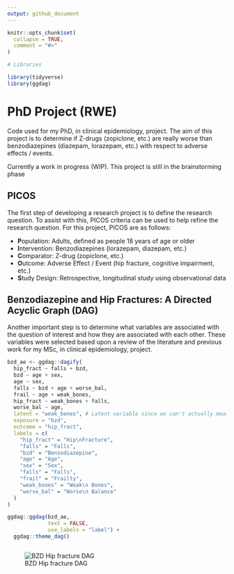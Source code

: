 ```yaml
---
output: github_document
---
```


<!-- README.md is generated from README.Rmd. Please edit that file -->

```r
knitr::opts_chunk$set(
  collapse = TRUE,
  comment = "#>"
)
```

```r

# Libraries 

library(tidyverse)
library(ggdag)

```

# PhD Project (RWE)

<!-- badges: start -->
<!-- badges: end -->

Code used for my PhD, in clinical epidemiology, project. The aim of this project is to determine if Z-drugs (zopiclone, etc.) are really worse than benzodiazepines (diazepam, lorazepam, etc.) with respect to adverse effects / events.

Currently a work in progress (WIP). This project is still in the brainstorming phase

## PICOS

The first step of developing a research project is to define the research question. To assist with this, PICOS criteria can be used to help refine the research question. For this project, PICOS are as follows: 

- **P**opulation: Adults, defined as people 18 years of age or older
- **I**ntervention: Benzodiazepines (lorazepam, diazepam, etc.)
- **C**omparator: Z-drug (zopiclone, etc.)
- **O**utcome: Adverse Effect / Event (hip fracture, cognitive impairment, etc.)
- **S**tudy Design: Retrospective, longitudinal study using observational data

## Benzodiazepine and Hip Fractures: A Directed Acyclic Graph (DAG) 

Another important step is to determine what variables are associated with the question of interest and how they are associated with each other. These variables were selected based upon a review of the literature and previous work for my MSc, in clinical epidemiology, project.

```r

bzd_ae <- ggdag::dagify(
  hip_fract ~ falls + bzd, 
  bzd ~ age + sex, 
  age ~ sex, 
  falls ~ bzd + age + worse_bal, 
  frail ~ age + weak_bones, 
  hip_fract ~ weak_bones + falls, 
  worse_bal ~ age, 
  latent = "weak_bones", # Latent variable since we can't actually measure it
  exposure = "bzd", 
  outcome = "hip_fract",
  labels = c(
    "hip_fract" = "Hip\nFracture", 
    "falls" = "Falls",
    "bzd" = "Benzodiazepine",
    "age" = "Age", 
    "sex" = "Sex",
    "falls" = "Falls",
    "frail" = "Frailty",
    "weak_bones" = "Weak\n Bones",
    "worse_bal" = "Worse\n Balance"
  )
)

ggdag::ggdag(bzd_ae,
             text = FALSE,
             use_labels = "label") + 
  ggdag::theme_dag()



```

![BZD Hip fracture DAG](README_files/figure-gfm/bzd ae DAG-1.png)



